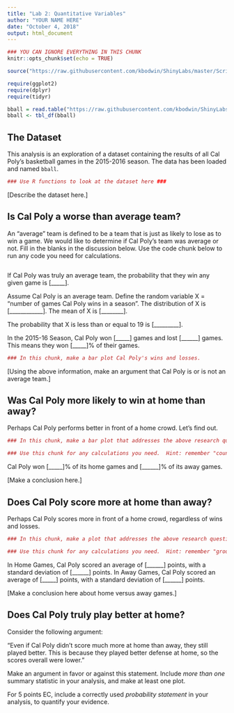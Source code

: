 ```yaml
---
title: "Lab 2: Quantitative Variables"
author: "YOUR NAME HERE"
date: "October 4, 2018"
output: html_document
---
```


```r
### YOU CAN IGNORE EVERYTHING IN THIS CHUNK
knitr::opts_chunk$set(echo = TRUE)

source("https://raw.githubusercontent.com/kbodwin/ShinyLabs/master/Scripts/packageLoaders2.R")

require(ggplot2)
require(dplyr)
require(tidyr)

bball = read.table("https://raw.githubusercontent.com/kbodwin/ShinyLabs/master/Datasets/cp_bball.csv", header = TRUE)
bball <- tbl_df(bball)

```

## The Dataset

This analysis is an exploration of a dataset containing the results of all Cal Poly's basketball games in the 2015-2016 season.  The data has been loaded and named `bball`.


```r
### Use R functions to look at the dataset here ###
```

[Describe the dataset here.]

## Is Cal Poly a worse than average team?

An "average" team is defined to be a team that is just as likely to lose as to win a game.  We would like to determine if Cal Poly's team was average or not.  Fill in the blanks in the discussion below.  Use the code chunk below to run any code you need for calculations.

```r

```

If Cal Poly was truly an average team, the probability that they win any given game is [_____].

Assume Cal Poly is an average team.  Define the random variable X = "number of games Cal Poly wins in a season".  The distribution of X is [____________].  The mean of X is [________].

The probability that X is less than or equal to 19 is [_________].


In the 2015-16 Season, Cal Poly won [_____] games and lost [______] games.  This means they won [_____]% of their games.

```r
### In this chunk, make a bar plot Cal Poly's wins and losses.
```



[Using the above information, make an argument that Cal Poly is or is not an average team.]


## Was Cal Poly more likely to win at home than away?

Perhaps Cal Poly performs better in front of a home crowd.  Let's find out.

```r
### In this chunk, make a bar plot that addresses the above research question.
```

```r
### Use this chunk for any calculations you need.  Hint: remember "count"
```

Cal Poly won [_____]% of its home games and [______]% of its away games.

[Make a conclusion here.]

## Does Cal Poly score more at home than away?

Perhaps Cal Poly scores more in front of a home crowd, regardless of wins and losses.

```r
### In this chunk, make a plot that addresses the above research question.
```

```r
### Use this chunk for any calculations you need.  Hint: remember "group_by" and "summarize_at"
```

In Home Games, Cal Poly scored an average of [______] points, with a standard deviation of [______] points.  In Away Games, Cal Poly scored an average of [_____] points, with a standard deviation of [______] points.

[Make a conclusion here about home versus away games.]

## Does Cal Poly truly play better at home?

Consider the following argument:

"Even if Cal Poly didn't score much more at home than away, they still played better.  This is because they played better defense at home, so the scores overall were lower."

Make an argument in favor or against this statement.  Include *more than one* summary statistic in your analysis, and make at least one plot.

For 5 points EC, include a correctly used *probability statement* in your analysis, to quantify your evidence.
